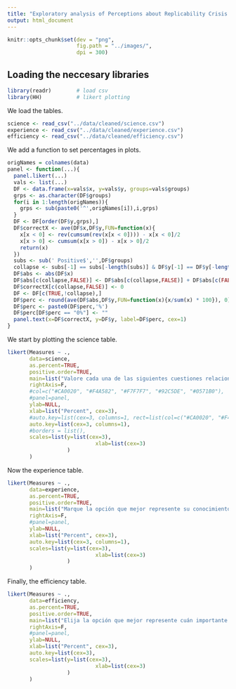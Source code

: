 ```yaml
---
title: "Exploratory analysis of Perceptions about Replicability Crisis and Open Science"
output: html_document
---
```


```r
knitr::opts_chunk$set(dev = "png",
                      fig.path = "../images/",
                      dpi = 300)
```

## Loading the neccesary libraries
```r
library(readr)        # load csv
library(HH)           # likert plotting
```

We load the tables.
```r
science <- read_csv("../data/cleaned/science.csv")
experience <- read_csv("../data/cleaned/experience.csv")
efficiency <- read_csv("../data/cleaned/efficiency.csv")
```

We add a function to set percentages in plots.
```r
origNames = colnames(data)
panel <- function(...){
  panel.likert(...)
  vals <- list(...)
  DF <- data.frame(x=vals$x, y=vals$y, groups=vals$groups)
  grps <- as.character(DF$groups)
  for(i in 1:length(origNames)){
    grps <- sub(paste0('^',origNames[i]),i,grps)
  }
  DF <- DF[order(DF$y,grps),]
  DF$correctX <- ave(DF$x,DF$y,FUN=function(x){
    x[x < 0] <- rev(cumsum(rev(x[x < 0]))) - x[x < 0]/2
    x[x > 0] <- cumsum(x[x > 0]) - x[x > 0]/2
    return(x)
  })
  subs <- sub(' Positive$','',DF$groups)
  collapse <- subs[-1] == subs[-length(subs)] & DF$y[-1] == DF$y[-length(DF$y)]
  DF$abs <- abs(DF$x)
  DF$abs[c(collapse,FALSE)] <- DF$abs[c(collapse,FALSE)] + DF$abs[c(FALSE,collapse)]
  DF$correctX[c(collapse,FALSE)] <- 0
  DF <- DF[c(TRUE,!collapse),]
  DF$perc <- round(ave(DF$abs,DF$y,FUN=function(x){x/sum(x) * 100}), 0)
  DF$perc <- paste0(DF$perc,'%')
  DF$perc[DF$perc == "0%"] <- ""
  panel.text(x=DF$correctX, y=DF$y, label=DF$perc, cex=1)
}
```

We start by plotting the science table.
```r

likert(Measures ~ .,
       data=science,
       as.percent=TRUE,
       positive.order=TRUE,
       main=list("Valore cada una de las siguientes cuestiones relacionadas con su opinión sobre la ciencia", cex=3),
       rightAxis=F,
       #col=c("#CA0020", "#F4A582", "#F7F7F7", "#92C5DE", "#0571B0"),
       #panel=panel,
       ylab=NULL,
       xlab=list("Percent", cex=3),
       #auto.key=list(cex=3, columns=1, rect=list(col=c("#CA0020", "#F4A582", "#F7F7F7", "#92C5DE", "#0571B0"), border = "black")),
       auto.key=list(cex=3, columns=1),
       #borders = list(),
       scales=list(y=list(cex=3),
                            xlab=list(cex=3)
                   )
       )
```

Now the experience table.
```r

likert(Measures ~ .,
       data=experience,
       as.percent=TRUE,
       positive.order=TRUE,
       main=list("Marque la opción que mejor represente su conocimiento y experiencia con cada práctica en los últimos 5 (cinco) años", cex=3),
       rightAxis=F,
       #panel=panel,
       ylab=NULL,
       xlab=list("Percent", cex=3),
       auto.key=list(cex=3, columns=1),
       scales=list(y=list(cex=3),
                            xlab=list(cex=3)
                   )
       )
```

Finally, the efficiency table.
```r

likert(Measures ~ .,
       data=efficiency,
       as.percent=TRUE,
       positive.order=TRUE,
       main=list("Elija la opción que mejor represente cuán importante considera que es cada una de las siguientes prácticas para mejorar la calidad y eficiencia de las investigaciones en su campo", cex=3),
       rightAxis=F,
       #panel=panel,
       ylab=NULL,
       xlab=list("Percent", cex=3),
       auto.key=list(cex=3),
       scales=list(y=list(cex=3),
                            xlab=list(cex=3)
                   )
       )
```
